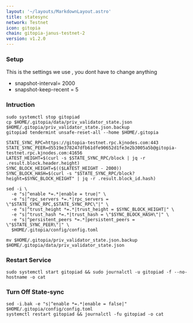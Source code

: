```yaml
---
layout: '~/layouts/MarkdownLayout.astro'
title: statesync
network: Testnet
icon: gitopia
chain: gitopia-janus-testnet-2
version: v1.2.0
---
```

### Setup
This is the settings we use , you dont have to change anything

- snapshot-interval= 2000
- snapshot-keep-recent = 5

### Intruction

```
sudo systemctl stop gitopiad
cp $HOME/.gitopia/data/priv_validator_state.json $HOME/.gitopia/priv_validator_state.json.backup
gitopiad tendermint unsafe-reset-all --home $HOME/.gitopia

STATE_SYNC_RPC=https://gitopia-testnet.rpc.kjnodes.com:443
STATE_SYNC_PEER=d5519e378247dfb61dfe90652d1fe3e2b3005a5b@gitopia-testnet.rpc.kjnodes.com:41656
LATEST_HEIGHT=$(curl -s $STATE_SYNC_RPC/block | jq -r .result.block.header.height)
SYNC_BLOCK_HEIGHT=$(($LATEST_HEIGHT - 2000))
SYNC_BLOCK_HASH=$(curl -s "$STATE_SYNC_RPC/block?height=$SYNC_BLOCK_HEIGHT" | jq -r .result.block_id.hash)

sed -i \
  -e "s|^enable *=.*|enable = true|" \
  -e "s|^rpc_servers *=.*|rpc_servers = \"$STATE_SYNC_RPC,$STATE_SYNC_RPC\"|" \
  -e "s|^trust_height *=.*|trust_height = $SYNC_BLOCK_HEIGHT|" \
  -e "s|^trust_hash *=.*|trust_hash = \"$SYNC_BLOCK_HASH\"|" \
  -e "s|^persistent_peers *=.*|persistent_peers = \"$STATE_SYNC_PEER\"|" \
  $HOME/.gitopia/config/config.toml

mv $HOME/.gitopia/priv_validator_state.json.backup $HOME/.gitopia/data/priv_validator_state.json
```

### Restart Service
```
sudo systemctl start gitopiad && sudo journalctl -u gitopiad -f --no-hostname -o cat
```

### Turn Off State-sync
```
sed -i.bak -e "s|^enable *=.*|enable = false|" $HOME/.gitopia/config/config.toml
systemctl restart gitopiad && journalctl -fu gitopiad -o cat
```